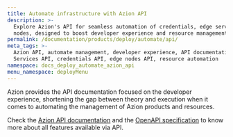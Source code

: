 ```yaml
---
title: Automate infrastructure with Azion API
description: >-
  Explore Azion's API for seamless automation of credentials, edge services, and
  nodes, designed to boost developer experience and resource management.
permalink: /documentation/products/deploy/automate/api/
meta_tags: >-
  Azion API, automate management, developer experience, API documentation, Edge
  Services API, credentials API, edge nodes API, resource automation
namespace: docs_deploy_automate_azion_api
menu_namespace: deployMenu
---
```



Azion provides the API documentation focused on the developer experience, shortening the gap between theory and execution when it comes to automating the management of Azion products and resources.

<LinkButton link="https://api.azion.com/#12baf375-02a9-4226-be70-3ee700fb5195" label="Credentials api" severity="secondary" />
<LinkButton link="https://api.azion.com/#75d2b32f-fb8a-47d8-bbbd-32c2e8650ba4" label="Edge nodes api" severity="secondary" />
<LinkButton link="https://api.azion.com/#bf784c09-a9f6-4b95-bd4d-1b8cb4fc017e" label="Edge services api" severity="secondary" />


Check the [Azion API documentation](https://api.azion.com/) and the [OpenAPI specification](https://github.com/aziontech/azionapi-openapi/) to know more about all features available via API.


